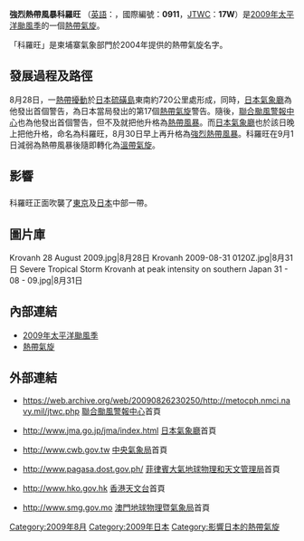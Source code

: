 {{Portal phs}}
{{多個問題|
{{no footnotes|time=2017-10-21T02:13:54+00:00}}
{{unreferenced|time=2009-08-31T08:33:46+00:00}}
{{expand|time=2009-08-31T08:33:46+00:00}}
{{Notability Unreferenced |time=2017-11-27T08:56:39+00:00}}
}}
{{noteTA
|G1=TyphoonNew
|G2=CWBTyphoonOld
|T=zh-cn:强热带风暴科罗旺 (2009年);zh-tw:輕度颱風科羅旺 (2009年);zh-hk:強烈熱帶風暴科羅旺 (2009年)
|1=zh-cn:强热带风暴科罗旺;zh-tw:輕度颱風科羅旺;zh-hk:強烈熱帶風暴科羅旺
}}
{{颱風基礎資訊
|颱風名稱              = 強烈熱帶風暴科羅旺
|外文名稱              = Severe Tropical Storm Krovanh
|外文語言              = 英語
|十分鐘平均風速JMA      = 60|JMA=knot
|十分鐘平均風速CWB      = 30|CWB=m/s
|十分鐘平均風速KMA      = 31|KMA=m/s
|十分鐘平均風速HKO      = 110
|二分鐘平均風速         = 30|NMC=m/s
|一分鐘平均風速         = 65|SSHS=knot
|代表圖像              = Krovanh 2009-08-31 0120Z.jpg 
|代表圖像名稱           = 接近峰值強度的科羅旺
|形成日期              = [[2009年|2009年]][[8月28日|8月28日]]
|轉化日期              = [[2009年|2009年]][[9月1日|9月1日]]
|消散日期              = [[2009年|2009年]][[9月2日|9月2日]]
|最低氣壓              = 975
|瞬間最大陣風           = 155
|財產損失              = 
|死傷人數              = 
|影響地區              = {{JPN}}
|備註                 = 
|颱風路徑圖            = Krovanh 2009 track.png
|風季年份              = 2009
|風季位置              = 太平洋
}}
'''強烈熱帶風暴科羅旺''' （[[英語|英語]]：{{lang|en|Severe Tropical Storm Krovanh}}，國際編號：'''0911'''，[[JTWC|JTWC]]：'''17W'''）是[[2009年太平洋颱風季|2009年太平洋颱風季]]的一個[[熱帶氣旋|熱帶氣旋]]。

「科羅旺」是柬埔寨氣象部門於2004年提供的熱帶氣旋名字。

==發展過程及路徑==
{{phs wikify}}
8月28日，一[[熱帶擾動|熱帶擾動]]於[[日本|日本]][[硫磺島|硫磺島]]東南約720公里處形成，同時，[[日本氣象廳|日本氣象廳]]為他發出首個警告，為日本當局發出的第17個[[熱帶氣旋|熱帶氣旋]]警告。隨後，[[聯合颱風警報中心|聯合颱風警報中心]]也為他發出首個警告，但不及就把他升格為[[熱帶風暴|熱帶風暴]]。而[[日本氣象廳|日本氣象廳]]也於該日晚上把他升格，命名為科羅旺，8月30日早上再升格為[[強烈熱帶風暴|強烈熱帶風暴]]。科羅旺在9月1日減弱為熱帶風暴後隨即轉化為[[溫帶氣旋|溫帶氣旋]]。

==影響==
==={{JPN}}===
科羅旺正面吹襲了[[東京|東京]]及[[日本|日本]]中部一帶。

==圖片庫==
<gallery>
Krovanh 28 August 2009.jpg|8月28日
Krovanh 2009-08-31 0120Z.jpg|8月31日
Severe Tropical Storm Krovanh at peak intensity on southern Japan 31 - 08 - 09.jpg|8月31日
</gallery>

==內部連結==
{{commonscat|Severe Tropical Storm Krovanh (2009)}}
*[[2009年太平洋颱風季|2009年太平洋颱風季]]
*[[熱帶氣旋|熱帶氣旋]]

==外部連結==
*{{en}}https://web.archive.org/web/20090826230250/http://metocph.nmci.navy.mil/jtwc.php [[聯合颱風警報中心|聯合颱風警報中心]]首頁
*{{ja}}http://www.jma.go.jp/jma/index.html {{Wayback|url=http://www.jma.go.jp/jma/index.html |date=20110320125420 }} [[日本氣象廳|日本氣象廳]]首頁
*{{zh-tw}}http://www.cwb.gov.tw {{Wayback|url=http://www.cwb.gov.tw/ |date=20181025071210 }} [[中央氣象局|中央氣象局]]首頁
*{{en}}http://www.pagasa.dost.gov.ph/ {{Wayback|url=http://www.pagasa.dost.gov.ph/ |date=20081216234000 }} [[菲律賓大氣地球物理和天文管理局|菲律賓大氣地球物理和天文管理局]]首頁
*{{zh}}http://www.hko.gov.hk {{Wayback|url=http://www.hko.gov.hk/ |date=20110224003313 }} [[香港天文台|香港天文台]]首頁
*{{zh}}http://www.smg.gov.mo {{Wayback|url=http://www.smg.gov.mo/ |date=20140517030343 }} [[澳門地球物理暨氣象局|澳門地球物理暨氣象局]]首頁

{{2009 Pacific typhoon season buttons}}
[[Category:2009年8月|Category:2009年8月]]
[[Category:2009年日本|Category:2009年日本]]
[[Category:影響日本的熱帶氣旋|Category:影響日本的熱帶氣旋]]